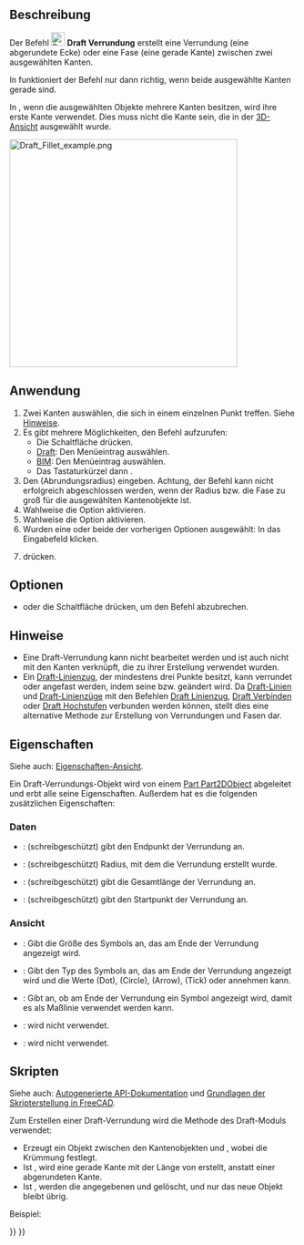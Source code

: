 <languages/>

{{Docnav/de
|[[Draft_Wire/de|Polylinie]]
|[[Draft_Arc/de|Bogen]]
|[[Draft_Workbench/de|Draft]]
|IconL=Draft_Wire.svg
|IconR=Draft_Arc.svg
|IconC=Workbench_Draft.svg
}}

{{GuiCommand/de
|Name=Draft Fillet
|Name/de=Draft Verrundung
|MenuLocation=Zeichnen → Verrundung<br>2D-Entwurf → Verrundung
|Workbenches=[[Draft_Workbench/de|Draft]], [[BIM_Workbench/de|BIM]]
|Shortcut={{KEY|F}} {{KEY|I}}
|Version=0.19
|SeeAlso=[[Draft_Line/de|Draft Linie]], [[Draft_Wire/de|Draft Polylinie]]
}}

<span id="Description"></span>
==Beschreibung==

Der Befehl [[Image:Draft_Fillet.svg|24px]] '''Draft Verrundung''' erstellt eine Verrundung (eine abgerundete Ecke) oder eine Fase (eine gerade Kante) zwischen zwei ausgewählten Kanten.

In {{VersionMinus/de|0.21}} funktioniert der Befehl nur dann richtig, wenn beide ausgewählte Kanten gerade sind.

In {{VersionMinus/de|1.0}}, wenn die ausgewählten Objekte mehrere Kanten besitzen, wird ihre erste Kante verwendet. Dies muss nicht die Kante sein, die in der [[3D_View/de|3D-Ansicht]] ausgewählt wurde. 

[[Image:Draft_Fillet_example.png|400px]]
{{Caption|Mehrere Verrundungen und Fasen, die zwischen zwei Kanten erstellt wurden}}

<span id="Usage"></span>
==Anwendung==

# Zwei Kanten auswählen, die sich in einem einzelnen Punkt treffen. Siehe [[#Hinweise|Hinweise]].
# Es gibt mehrere Möglichkeiten, den Befehl aufzurufen:
#* Die Schaltfläche {{Button|[[Image:Draft_Fillet.svg|16px]] [[Draft_Fillet/de|Verrundung]]}} drücken.
#* [[Draft_Workbench/de|Draft]]: Den Menüeintrag {{MenuCommand|Zeichnen → [[Image:Draft_Fillet.svg|16px]] Verrundung}} auswählen.
#* [[BIM_Workbench/de|BIM]]: Den Menüeintrag {{MenuCommand|2D-Entwurf → [[Image:Draft_Fillet.svg|16px]] Verrundung}} auswählen.
#* Das Tastaturkürzel {{KEY|F}} dann {{KEY|I}}.
# Den {{MenuCommand|Fillet radius}} (Abrundungsradius) eingeben. Achtung, der Befehl kann nicht erfolgreich abgeschlossen werden, wenn der Radius bzw. die Fase zu groß für die ausgewählten Kantenobjekte ist.
# Wahlweise die Option {{MenuCommand|Originalobjekte löschen}} aktivieren.
# Wahlweise die Option {{MenuCommand|Fase erstellen}} aktivieren.
# Wurden eine oder beide der vorherigen Optionen ausgewählt: In das Eingabefeld {{MenuCommand|Abrundungsradius}} klicken.
# {{KEY|Enter}} drücken.

<span id="Options"></span>
==Optionen==

* {{KEY|Esc}} oder die Schaltfläche {{Button|Schließen}} drücken, um den Befehl abzubrechen.

<span id="Notes"></span>
==Hinweise==

* Eine Draft-Verrundung kann nicht bearbeitet werden und ist auch nicht mit den Kanten verknüpft, die zu ihrer Erstellung verwendet wurden.
* Ein [[Draft_Wire/de|Draft-Linienzug]], der mindestens drei Punkte besitzt, kann verrundet oder angefast werden, indem seine {{PropertyData/de|Fillet Radius}} bzw. {{PropertyData/de|Chamfer Size}} geändert wird. Da [[Draft_Line/de|Draft-Linien]] und [[Draft_Wire/de|Draft-Linienzüge]] mit den Befehlen [[Draft_Wire/de|Draft Linienzug]], [[Draft_Join/de|Draft Verbinden]] oder [[Draft_Upgrade/de|Draft Hochstufen]] verbunden werden können, stellt dies eine alternative Methode zur Erstellung von Verrundungen und Fasen dar.

<span id="Properties"></span>
==Eigenschaften==

Siehe auch: [[Property_View/de|Eigenschaften-Ansicht]].

Ein Draft-Verrundungs-Objekt wird von einem [[Part_Part2DObject/de|Part Part2DObject]] abgeleitet und erbt alle seine Eigenschaften. Außerdem hat es die folgenden zusätzlichen Eigenschaften:

<span id="Data"></span>
=== Daten ===

{{TitleProperty|Draft}}

* {{PropertyData/de|End|VectorDistance}}: (schreibgeschützt) gibt den Endpunkt der Verrundung an.
* {{PropertyData/de|Fillet Radius|Length}}: (schreibgeschützt) Radius, mit dem die Verrundung erstellt wurde.
* {{PropertyData/de|Length|Length}}: (schreibgeschützt) gibt die Gesamtlänge der Verrundung an.
* {{PropertyData/de|Start|VectorDistance}}: (schreibgeschützt) gibt den Startpunkt der Verrundung an.

<span id="View"></span>
===Ansicht===

{{TitleProperty|Draft}}

* {{PropertyView/de|Arrow Size|Length}}: Gibt die Größe des Symbols an, das am Ende der Verrundung angezeigt wird.
* {{PropertyView/de|Arrow Type|Enumeration}}: Gibt den Typ des Symbols an, das am Ende der Verrundung angezeigt wird und die Werte {{value|Punkt}} (Dot), {{value|Kreis}} (Circle), {{value|Pfeil}} (Arrow), {{value|Schrägstrich}} (Tick) oder {{value|Schrägstrich-2}} annehmen kann.
* {{PropertyView/de|End Arrow|Bool}}: Gibt an, ob am Ende der Verrundung ein Symbol angezeigt wird, damit es als Maßlinie verwendet werden kann.
* {{PropertyView/de|Pattern|Enumeration}}: wird nicht verwendet.
* {{PropertyView/de|Pattern Size|Float}}: wird nicht verwendet.

<span id="Scripting"></span>
==Skripten==

Siehe auch: [https://freecad.github.io/SourceDoc/ Autogenerierte API-Dokumentation] und [[FreeCAD_Scripting_Basics/de|Grundlagen der Skripterstellung in FreeCAD]].

Zum Erstellen einer Draft-Verrundung wird die Methode {{incode|make_fillet}} des Draft-Moduls verwendet:

{{Code|code=
fillet = make_fillet([edge1, edge2], radius=100, chamfer=False, delete=False)
}}

* Erzeugt ein {{incode|Fillet}} Objekt zwischen den Kantenobjekten {{incode|edge1}} und {{incode|edge2}}, wobei {{incode|radius}} die Krümmung festlegt.
* Ist {{incode|chamfer}} {{incode|True}}, wird eine gerade Kante mit der Länge von {{incode|radius}} erstellt, anstatt einer abgerundeten Kante.
* Ist {{incode|delete}} {{incode|True}}, werden die angegebenen {{incode|edge1}} und {{incode|edge2}} gelöscht, und nur das neue Objekt bleibt übrig.

Beispiel:

{{Code|code=
import FreeCAD as App
import Draft

doc = App.newDocument()

p1 = App.Vector(0, 0, 0)
p2 = App.Vector(1000, 1000, 0)
p3 = App.Vector(2000, 0, 0)

edge1 = Draft.make_line(p1, p2)
edge2 = Draft.make_line(p2, p3)

doc.recompute()

fillet = Draft.make_fillet([edge1, edge2], radius=500)

doc.recompute()
}}


{{Docnav/de
|[[Draft_Wire/de|Polylinie]]
|[[Draft_Arc/de|Bogen]]
|[[Draft_Workbench/de|Draft]]
|IconL=Draft_Wire.svg
|IconR=Draft_Arc.svg
|IconC=Workbench_Draft.svg
}}

{{Draft Tools navi{{#translation:}}}}
{{Userdocnavi{{#translation:}}}}